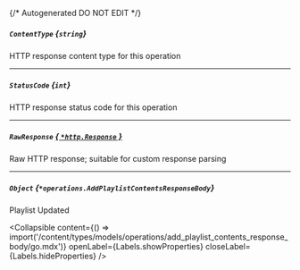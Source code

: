 {/* Autogenerated DO NOT EDIT  */}

##### `ContentType` *{`string`}*
HTTP response content type for this operation

---
##### `StatusCode` *{`int`}*
HTTP response status code for this operation

---
##### `RawResponse` [*{ `*http.Response` }*](https://pkg.go.dev/net/http#Response)
Raw HTTP response; suitable for custom response parsing

---
##### `Object` *{`*operations.AddPlaylistContentsResponseBody`}*
Playlist Updated

<Collapsible content={() => import('/content/types/models/operations/add_playlist_contents_response_body/go.mdx')} openLabel={Labels.showProperties} closeLabel={Labels.hideProperties} />



